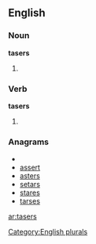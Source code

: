 ==English==

===Noun===
'''tasers'''

# {{plural of |[[taser]]}}

===Verb===
'''tasers'''

# {{third-person singular of|[[taser]]}}

===Anagrams===
* {{alphagram|aersst}}
* [[assert#English|assert]]
* [[asters#English|asters]]
* [[setars#English|setars]]
* [[stares#English|stares]]
* [[tarses#English|tarses]]

[[Category:English plurals]]
[[ar:tasers]]